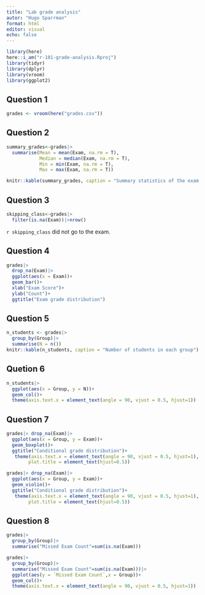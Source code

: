 ```yaml
---
title: "Lab grade analysis"
autor: "Hugo Sparrman"
format: html
editor: visual
echo: false 
---
```



```r
library(here)
here::i_am("r-101-grade-analysis.Rproj")
library(tidyr)
library(dplyr)
library(vroom)
library(ggplot2)
```

## Question 1

```r
grades <- vroom(here("grades.csv"))
```

## Question 2 

```r
summary_grades<-grades|>
  summarise(Mean = mean(Exam, na.rm = T),
            Median = median(Exam, na.rm = T),
            Min = min(Exam, na.rm = T),
            Max = max(Exam, na.rm = T))

knitr::kable(summary_grades, caption = "Summary statistics of the exam grades")
```

## Question 3 

```r
skipping_class<-grades|>
  filter(is.na(Exam))|>nrow()
```

`r skipping_class` did not go to the exam.

## Question 4 

```r
grades|>
  drop_na(Exam)|>
  ggplot(aes(x = Exam))+
  geom_bar()+
  xlab("Exam Score")+
  ylab("Count")+
  ggtitle("Exam grade distribution")

```
## Question 5

```r
n_students <- grades|>
  group_by(Group)|>
  summarise(N = n())
knitr::kable(n_students, caption = "Number of students in each group")
```

## Quetion 6

```r
n_students|>
  ggplot(aes(x = Group, y = N))+
  geom_col()+
  theme(axis.text.x = element_text(angle = 90, vjust = 0.5, hjust=1))
```

## Question 7 

```r
grades|> drop_na(Exam)|>
  ggplot(aes(x = Group, y = Exam))+
  geom_boxplot()+
  ggtitle("Conditional grade distribution")+
   theme(axis.text.x = element_text(angle = 90, vjust = 0.5, hjust=1),
        plot.title = element_text(hjust=0.5))
```


```r
grades|> drop_na(Exam)|>
  ggplot(aes(x = Group, y = Exam))+
  geom_violin()+
  ggtitle("Conditional grade distribution")+
   theme(axis.text.x = element_text(angle = 90, vjust = 0.5, hjust=1),
        plot.title = element_text(hjust=0.5))
```

## Question 8 

```r
grades|>
  group_by(Group)|>
  summarise("Missed Exam Count"=sum(is.na(Exam))) 

```

```r
grades|>
  group_by(Group)|>
  summarise("Missed Exam Count"=sum(is.na(Exam)))|>
  ggplot(aes(y = `Missed Exam Count`,x = Group))+
  geom_col()+
  theme(axis.text.x = element_text(angle = 90, vjust = 0.5, hjust=1))
```


